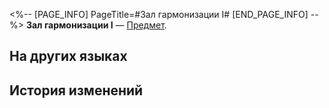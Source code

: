 <%-- [PAGE_INFO]
PageTitle=#Зал гармонизации I#
[END_PAGE_INFO] --%>
{{Предмет Инфобокс
|id          = 252460
|Изображение = Предмет Зал гармонизации I.png
|Тип         = 
|Инвентарь   = 
|Редкость    = 5
|Эффект      = 
|Описание    = Соберите набор карточек воспоминаний, чтобы получить усиление.
}}
{{Описание|Ваши воспоминания об Освоении могут стать источником вдохновения для игры.}}
'''Зал гармонизации I''' — [[Предмет]].

==На других языках==
{{На других языках
|en   = Hall of Chords (I)
|zhs  = 调弦之厅-Ⅰ
|zht  = 調絃之廳-Ⅰ
|ja   = 調弦の間-I
|ko   = 조현의 로비-Ⅰ
|es   = Sala de la afinación&nbsp;I
|fr   = Hall des accords (I)
|ru   = Зал гармонизации I
|th   = โถงแห่งนักปรับเสียง I
|vi   = Sảnh Điều Khiển Hợp Âm-I
|de   = Halle der Harmonie (I)
|id   = Hall of Chords I
|pt   = Saguão dos Acordes (I)
}}

==История изменений==
{{История изменений|3.5}}